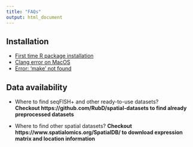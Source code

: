 ```yaml
---
title: "FAQs"
output: html_document
---
```


## Installation  
- [First time R package installation](./installation_issues.html)
- [Clang error on MacOS](./installation_issues.html)
- [Error: 'make' not found](./installation_issues.html)

## Data availability  
- Where to find seqFISH+ and other ready-to-use datasets?  
**Checkout https://github.com/RubD/spatial-datasets to find already preprocessed datasets**  

- Where to find other spatial datasets?
**Checkout https://www.spatialomics.org/SpatialDB/ to download expression matrix and location information**

